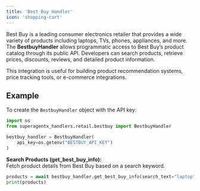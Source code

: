 ```yaml
---
title: 'Best Buy Handler'
icon: 'shopping-cart'
---
```


Best Buy is a leading consumer electronics retailer that provides a wide variety of products including laptops, TVs, phones, appliances, and more.
The **BestbuyHandler** allows programmatic access to Best Buy’s product catalog through its public API. Developers can search products, retrieve prices, discounts, reviews, and detailed product information.

This integration is useful for building product recommendation systems, price tracking tools, or e-commerce integrations.


## Example

To create the `BestbuyHandler` object with the API key:

```python
import os
from superagentx_handlers.retail.bestbuy import BestbuyHandler

bestbuy_handler = BestbuyHandler(
    api_key=os.getenv("BESTBUY_API_KEY")
)
```

**Search Products (get_best_buy_info):** <br />
Fetch product details from Best Buy based on a search keyword.
```python
products = await bestbuy_handler.get_best_buy_info(search_text="laptop")
print(products)
```
